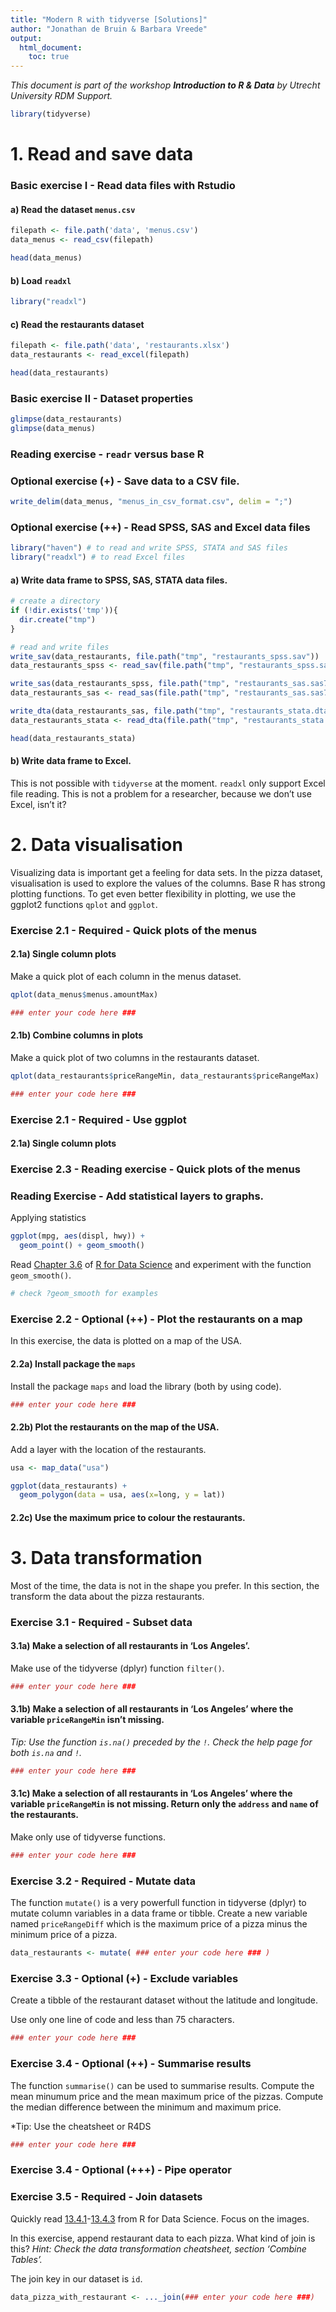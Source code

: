 ```yaml
---
title: "Modern R with tidyverse [Solutions]"
author: "Jonathan de Bruin & Barbara Vreede"
output: 
  html_document:
    toc: true
---
```


*This document is part of the workshop **Introduction to R & Data** by Utrecht University RDM Support. *

```r
library(tidyverse) 
```

# 1. Read and save data

### Basic exercise I - Read data files with Rstudio

#### a) Read the dataset `menus.csv`

```r
filepath <- file.path('data', 'menus.csv')
data_menus <- read_csv(filepath)

head(data_menus)
```

#### b) Load `readxl`


```r
library("readxl")
```

#### c) Read the restaurants dataset

```r

filepath <- file.path('data', 'restaurants.xlsx')
data_restaurants <- read_excel(filepath)

head(data_restaurants)
```


### Basic exercise II - Dataset properties 

```r

glimpse(data_restaurants)
glimpse(data_menus)
```

### Reading exercise - `readr` versus base R


### Optional exercise (+) - Save data to a CSV file. 

```r

write_delim(data_menus, "menus_in_csv_format.csv", delim = ";")
```

### Optional exercise (++) - Read SPSS, SAS and Excel data files

```r
library("haven") # to read and write SPSS, STATA and SAS files
library("readxl") # to read Excel files
```

#### a) Write data frame to SPSS, SAS, STATA data files. 

```r

# create a directory
if (!dir.exists('tmp')){
  dir.create("tmp")
}

# read and write files
write_sav(data_restaurants, file.path("tmp", "restaurants_spss.sav"))
data_restaurants_spss <- read_sav(file.path("tmp", "restaurants_spss.sav"))

write_sas(data_restaurants_spss, file.path("tmp", "restaurants_sas.sas7bdat"))
data_restaurants_sas <- read_sas(file.path("tmp", "restaurants_sas.sas7bdat"))

write_dta(data_restaurants_sas, file.path("tmp", "restaurants_stata.dta"))
data_restaurants_stata <- read_dta(file.path("tmp", "restaurants_stata.dta"))

head(data_restaurants_stata)

```


#### b) Write data frame to Excel. 

This is not possible with `tidyverse` at the moment. `readxl` only support Excel file reading. This is not a problem for a researcher, because we don't use Excel, isn't it?


# 2. Data visualisation

Visualizing data is important get a feeling for data sets. In the pizza dataset, visualisation is used to explore the values of the columns. Base R has strong plotting functions. To get even better flexibility in plotting, we use the ggplot2 functions `qplot` and `ggplot`. 

### Exercise 2.1 - Required - Quick plots of the menus

#### 2.1a) Single column plots

Make a quick plot of each column in the menus dataset.
```r

qplot(data_menus$menus.amountMax)

### enter your code here ###

```
#### 2.1b) Combine columns in plots

Make a quick plot of two columns in the restaurants dataset.

```r

qplot(data_restaurants$priceRangeMin, data_restaurants$priceRangeMax)

### enter your code here ###

```


### Exercise 2.1 - Required - Use ggplot 

#### 2.1a) Single column plots


### Exercise 2.3 - Reading exercise - Quick plots of the menus

### Reading Exercise - Add statistical layers to graphs.

Applying statistics

```r
ggplot(mpg, aes(displ, hwy)) +
  geom_point() + geom_smooth()
```


Read [Chapter 3.6](https://r4ds.had.co.nz/data-visualisation.html#geometric-objects)  of [R for Data
Science](http://r4ds.had.co.nz/) and experiment with the function `geom_smooth()`. 

```r

# check ?geom_smooth for examples

```


### Exercise 2.2 - Optional (++) - Plot the restaurants on a map

In this exercise, the data is plotted on a map of the USA.

#### 2.2a) Install package the `maps`

Install the package `maps` and load the library (both by using code).

```r

### enter your code here ###

```

#### 2.2b) Plot the restaurants on the map of the USA.

Add a layer with the location of the restaurants.

```r
usa <- map_data("usa") 

ggplot(data_restaurants) + 
  geom_polygon(data = usa, aes(x=long, y = lat))

```


#### 2.2c) Use the maximum price to colour the restaurants.


# 3. Data transformation

Most of the time, the data is not in the shape you prefer. In this section, the transform the data about the pizza restaurants.

### Exercise 3.1 - Required - Subset data

#### 3.1a) Make a selection of all restaurants in 'Los Angeles'.

Make use of the tidyverse (dplyr) function `filter()`.

```r

### enter your code here ###

```

#### 3.1b) Make a selection of all restaurants in 'Los Angeles' where the variable `priceRangeMin` isn't missing.

*Tip: Use the function `is.na()` preceded by the `!`. Check the help page for both `is.na` and `!`.*

```r

### enter your code here ###

```

#### 3.1c) Make a selection of all restaurants in 'Los Angeles' where the variable `priceRangeMin` is not missing. Return only the `address` and `name` of the restaurants. 

Make only use of tidyverse functions.

```r

### enter your code here ###

```

### Exercise 3.2 - Required - Mutate data

The function `mutate()` is a very powerfull function in tidyverse (dplyr) to mutate column variables in a data frame or tibble. Create a new variable named `priceRangeDiff` which is the maximum price of a pizza minus the minimum price of a pizza.

```r

data_restaurants <- mutate( ### enter your code here ### )

```


### Exercise 3.3 - Optional (+) - Exclude variables

Create a tibble of the restaurant dataset without the latitude and longitude. 

Use only one line of code and less than 75 characters. 

```r

### enter your code here ###

```

### Exercise 3.4 - Optional (++) - Summarise results

The function `summarise()` can be used to summarise results. Compute the mean minumum price and the mean maximum price of the pizzas. Compute the median difference between the minimum and maximum price.

*Tip: Use the cheatsheet or R4DS

```r

### enter your code here ###

```

### Exercise 3.4 - Optional (+++) - Pipe operator



### Exercise 3.5 - Required - Join datasets

Quickly read [13.4.1](https://r4ds.had.co.nz/relational-data.html#understanding-joins)-[13.4.3](https://r4ds.had.co.nz/relational-data.html#outer-join) from R for Data Science. Focus on the images.

In this exercise, append restaurant data to each pizza. What kind of join is this? *Hint: Check the data transformation cheatsheet, section 'Combine Tables'.*

The join key in our dataset is `id`. 


```r

data_pizza_with_restaurant <- ..._join(### enter your code here ###)

```


